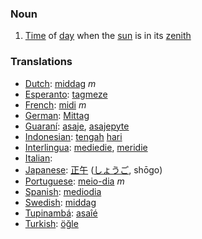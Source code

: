 === Noun ===

# [[Time]] of [[day]] when the [[sun]] is in its [[zenith]]

=== Translations ===
*[[Dutch]]: [[middag]] ''m''
*[[Esperanto]]: [[tagmeze]]
*[[French]]: [[midi]] ''m''
*[[German]]: [[Mittag]]
*[[Guaraní]]: [[asaje]], [[asajepyte]]
*[[Indonesian]]: [[tengah]] [[hari]]
*[[Interlingua]]: [[mediedie]], [[meridie]]
*[[Italian]]: [[]]
*[[Japanese]]: [[正午]] ([[しょうご]], shōgo)
*[[Portuguese]]: [[meio-dia]] ''m''
*[[Spanish]]: [[mediodia]]
*[[Swedish]]: [[middag]]
*[[Tupinambá]]: [[asaîé]]
*[[Turkish]]: [[öğle]]